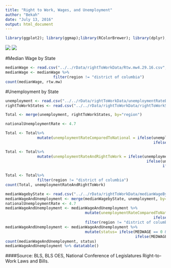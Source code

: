 ```yaml
---
title: "Right to Work, Wages, and Unemployment"
author: "Bekah"
date: "July 13, 2016"
output: html_document
---
```

```r
library(ggplot2); library(ggmap);library(RColorBrewer); library(dplyr);library(DT);library(readr)
```

![](medianWageByState.png)
![](unemploymentByState.png)

#Median Wage by State
```r
medianWage <- read.csv("../../rData/rightToWorkData/Rtw.mw4.29.16.csv", header = TRUE)
medianWage <- medianWage %>%
                     filter(region != "district of columbia")
count(medianWage, rtw.mw)
```

#Unemployment by State
```r
unemployment <- read.csv("../../rData/rightToWorkData/unemploymentRateByState.csv", header = TRUE)
rightToWorkStates <- read.csv("../../rData/rightToWorkData/rightToWorkStatesData.csv", header = TRUE)

Total <- merge(unemployment, rightToWorkStates, by="region")

nationalUnemploymentRate <- 4.7

Total <- Total%>%
              mutate(unemploymentRateComparedToNational = ifelse(unemploymentRate < nationalUnemploymentRate, 1, 
                                                                 ifelse(unemploymentRate >= nationalUnemploymentRate, 2, 0)))

Total <- Total%>%
              mutate(unemploymentRateAndRightToWork = ifelse(unemploymentRateComparedToNational == 1 & rightToWork == 0, "Non-RTW BELOW Natl. Unemployment Rate", 
                                                              ifelse(unemploymentRateComparedToNational == 2 & rightToWork == 0, "Non-RTW ABOVE Natl. Unemployment Rate", 
                                                                     ifelse(unemploymentRateComparedToNational == 1 & rightToWork == 1, "RTW BELOW Natl. Unemployment Rate", 
                                                                            ifelse(unemploymentRateComparedToNational == 2 & rightToWork == 1, "RTW ABOVE Natl. Unemployment Rate", 0)))))
Total <- Total%>% 
              filter(region != "district of columbia")
count(Total, unemploymentRateAndRightToWork)
```

```r
medianWagebyState <- read.csv("../../rData/rightToWorkData/medianWageByState.csv")
medianWageAndUnemployment <- merge(medianWagebyState, unemployment, by="region")
nationalUnemploymentRate <- 4.7
medianWageAndUnemployment <- medianWageAndUnemployment %>%
                                   mutate(unemploymentRateComparedToNational = ifelse(unemploymentRate < nationalUnemploymentRate, 1, 
                                                                 ifelse(unemploymentRate >= nationalUnemploymentRate, 2, 0)))%>%
                                   filter(region != "district of columbia")
medianWageAndUnemployment <- medianWageAndUnemployment %>%
                                   mutate(status= ifelse(MEDWAGE == 0 & unemploymentRateComparedToNational == 2, "bad Combo", 
                                                         ifelse(MEDWAGE == 1 & unemploymentRateComparedToNational == 1, "good combo", "other")))
count(medianWageAndUnemployment, status)
medianWageAndUnemployment %>% datatable()
```
####Source: BLS, BLS OES,  National Conference of Legislatures Right-to-Work Laws and Bills.
